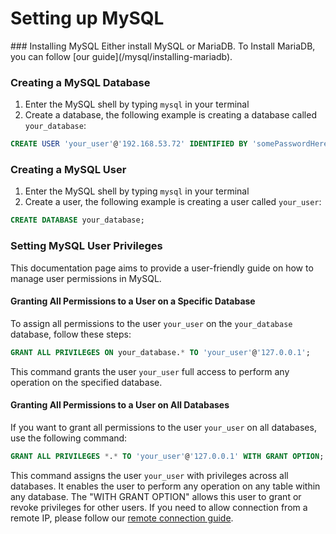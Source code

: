 
# Setting up MySQL

<Steps>
### Installing MySQL
Either install MySQL or MariaDB. To Install MariaDB, you can follow [our guide](/mysql/installing-mariadb).

### Creating a MySQL Database

1) Enter the MySQL shell by typing `mysql` in your terminal
2) Create a database, the following example is creating a database called `your_database`:
```sql copy
CREATE USER 'your_user'@'192.168.53.72' IDENTIFIED BY 'somePasswordHere';
```

### Creating a MySQL User

1) Enter the MySQL shell by typing `mysql` in your terminal
2) Create a user, the following example is creating a user called `your_user`:
```sql copy
CREATE DATABASE your_database;
```

### Setting MySQL User Privileges

This documentation page aims to provide a user-friendly guide on how to manage user permissions in MySQL.

#### Granting All Permissions to a User on a Specific Database

To assign all permissions to the user `your_user` on the `your_database` database, follow these steps:
```sql copy
GRANT ALL PRIVILEGES ON your_database.* TO 'your_user'@'127.0.0.1';
```
This command grants the user `your_user` full access to perform any operation on the specified database.

#### Granting All Permissions to a User on All Databases
If you want to grant all permissions to the user `your_user` on all databases, use the following command:
```sql copy
GRANT ALL PRIVILEGES *.* TO 'your_user'@'127.0.0.1' WITH GRANT OPTION;
```

This command assigns the user `your_user` with privileges across all databases. It enables the user to perform any operation on any table within any database.  The "WITH GRANT OPTION" allows this user to grant or revoke privileges for other users.
</Steps>
If you need to allow connection from a remote IP, please follow our [remote connection guide](/mysql/setting-up-mysql#setting-mysql-user-privileges).